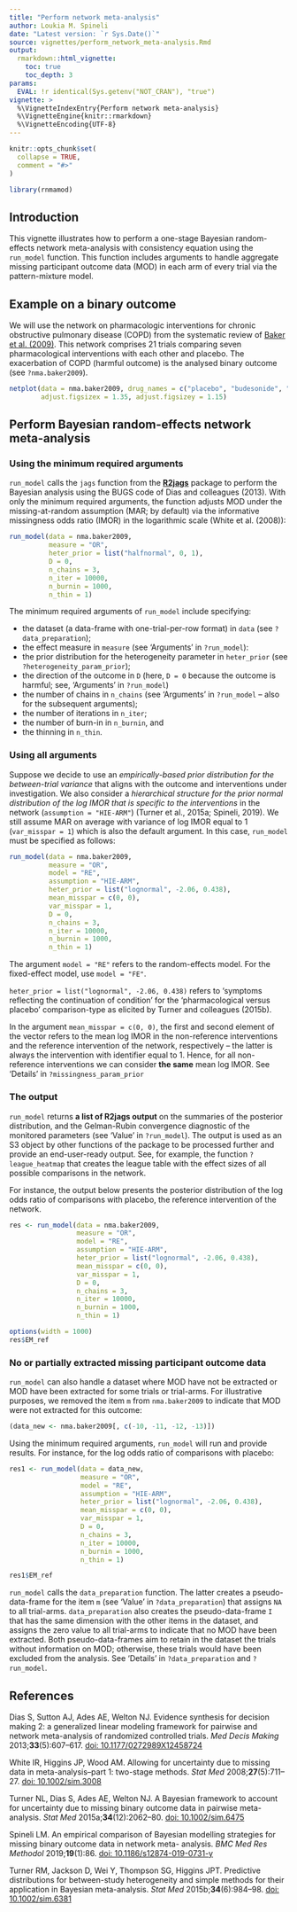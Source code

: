 ```yaml
---
title: "Perform network meta-analysis"
author: Loukia M. Spineli
date: "Latest version: `r Sys.Date()`"
source: vignettes/perform_network_meta-analysis.Rmd
output: 
  rmarkdown::html_vignette:
    toc: true
    toc_depth: 3
params:
  EVAL: !r identical(Sys.getenv("NOT_CRAN"), "true")
vignette: >
  %\VignetteIndexEntry{Perform network meta-analysis}
  %\VignetteEngine{knitr::rmarkdown}
  %\VignetteEncoding{UTF-8}
---
```


```r
knitr::opts_chunk$set(
  collapse = TRUE,
  comment = "#>"
)
```

```r
library(rnmamod)
```

## Introduction

This vignette illustrates how to perform a one-stage Bayesian random-effects 
network meta-analysis with consistency equation using the `run_model` function. 
This function includes arguments to handle aggregate missing participant outcome 
data (MOD) in each arm of every trial via the pattern-mixture model.
 
## Example on a binary outcome 

We will use the network on pharmacologic interventions for chronic obstructive 
pulmonary disease (COPD) from the systematic review of 
[Baker et al. (2009)](https://pubmed.ncbi.nlm.nih.gov/19637942/). This network 
comprises 21 trials comparing seven pharmacological interventions with each 
other and placebo. The exacerbation of COPD (harmful outcome) is the analysed 
binary outcome (see `?nma.baker2009`).

```r
netplot(data = nma.baker2009, drug_names = c("placebo", "budesonide", "budesonide plus \n formoterol", "fluticasone", "fluticasone plus \n salmeterol", "formoterol", "salmeterol", "tiotropium"),
        adjust.figsizex = 1.35, adjust.figsizey = 1.15)
```

## Perform Bayesian random-effects network meta-analysis

### Using the minimum required arguments

`run_model` calls the `jags` function from the 
[**R2jags**](https://CRAN.R-project.org/package=R2jags) package to perform the
Bayesian analysis using the BUGS code of Dias and colleagues (2013). With only 
the minimum required arguments, the function adjusts MOD under the
missing-at-random assumption (MAR; by default) via the informative missingness 
odds ratio (IMOR) in the logarithmic scale (White et al. (2008)):

```r
run_model(data = nma.baker2009,
          measure = "OR",
          heter_prior = list("halfnormal", 0, 1),
          D = 0,
          n_chains = 3,
          n_iter = 10000,
          n_burnin = 1000,
          n_thin = 1)
```

The minimum required arguments of `run_model` include specifying:

- the dataset (a data-frame with one-trial-per-row format) in `data` (see
`?data_preparation`);
- the effect measure in `measure` (see 'Arguments' in `?run_model`):
- the prior distribution for the heterogeneity parameter in `heter_prior` (see
`?heterogeneity_param_prior`);
- the direction of the outcome in `D` (here, `D = 0` because the outcome is 
harmful; see, 'Arguments' in `?run_model`)
- the number of chains in `n_chains` (see 'Arguments' in `?run_model` -- also 
for the subsequent arguments);
- the number of iterations in `n_iter`;
- the number of burn-in in `n_burnin`, and 
- the thinning in `n_thin`.

### Using all arguments

Suppose we decide to use an *empirically-based prior distribution for the 
between-trial variance* that aligns with the outcome and interventions under 
investigation. We also consider a *hierarchical structure for the prior 
normal distribution of the log IMOR that is specific to the interventions* in 
the network (`assumption = "HIE-ARM"`) (Turner et al., 2015a; Spineli, 2019). We 
still assume MAR on average with variance of log IMOR equal to 1 
(`var_misspar = 1`) which is also the default argument. In this case, 
`run_model` must be specified as follows:

```r
run_model(data = nma.baker2009,
          measure = "OR",
          model = "RE",
          assumption = "HIE-ARM",
          heter_prior = list("lognormal", -2.06, 0.438),
          mean_misspar = c(0, 0),
          var_misspar = 1,
          D = 0,
          n_chains = 3,
          n_iter = 10000,
          n_burnin = 1000,
          n_thin = 1)
```

The argument `model = "RE"` refers to the random-effects model. For the 
fixed-effect model, use `model = "FE"`.

`heter_prior = list("lognormal", -2.06, 0.438)` refers to ‘symptoms reflecting 
the continuation of condition’ for the ‘pharmacological versus placebo’ 
comparison-type as elicited by Turner and colleagues (2015b). 

In the argument `mean_misspar = c(0, 0)`, the first and second element of the
vector refers to the mean log IMOR in the non-reference interventions and the
reference intervention of the network, respectively -- the latter is always the 
intervention with identifier equal to 1. Hence, for all non-reference 
interventions we can consider **the same** mean log IMOR. See 'Details' in 
`?missingness_param_prior`

### The output 

`run_model` returns **a list of R2jags output** on the summaries of the 
posterior distribution, and the Gelman-Rubin convergence diagnostic of the 
monitored parameters (see 'Value' in `?run_model`). The output is used as an S3 
object by other functions of the package to be processed further and provide an 
end-user-ready output. See, for example, the function `?league_heatmap` that 
creates the league table with the effect sizes of all possible comparisons in 
the network.

For instance, the output below presents the posterior distribution of the log 
odds ratio of comparisons with placebo, the reference intervention of the 
network.

```r
res <- run_model(data = nma.baker2009,
                 measure = "OR",
                 model = "RE",
                 assumption = "HIE-ARM",
                 heter_prior = list("lognormal", -2.06, 0.438),
                 mean_misspar = c(0, 0),
                 var_misspar = 1,
                 D = 0,
                 n_chains = 3,
                 n_iter = 10000,
                 n_burnin = 1000,
                 n_thin = 1)
```

```r
options(width = 1000)
res$EM_ref
```

### No or partially extracted missing participant outcome data

`run_model` can also handle a dataset where MOD have not be extracted or MOD 
have been extracted for some trials or trial-arms. For illustrative purposes, we
removed the item `m` from `nma.baker2009` to indicate that MOD were not 
extracted for this outcome:

```r
(data_new <- nma.baker2009[, c(-10, -11, -12, -13)])
```

Using the minimum required arguments, `run_model` will run and provide results. 
For instance, for the log odds ratio of comparisons with placebo: 

```r
res1 <- run_model(data = data_new,
                  measure = "OR",
                  model = "RE",
                  assumption = "HIE-ARM",
                  heter_prior = list("lognormal", -2.06, 0.438),
                  mean_misspar = c(0, 0),
                  var_misspar = 1,
                  D = 0,
                  n_chains = 3,
                  n_iter = 10000,
                  n_burnin = 1000,
                  n_thin = 1)
```

```r
res1$EM_ref
```

`run_model` calls the `data_preparation` function. The latter creates a 
pseudo-data-frame for the item `m` (see 'Value' in `?data_preparation`) that 
assigns `NA` to all trial-arms. `data_preparation` also creates the 
pseudo-data-frame `I` that has the same dimension with the other items in the 
dataset, and assigns the zero value to all trial-arms to indicate that no MOD 
have been extracted. Both pseudo-data-frames aim to retain in the dataset the 
trials without information on MOD; otherwise, these trials would have been 
excluded from the analysis. See 'Details' in `?data_preparation` and 
`?run_model`.

## References

Dias S, Sutton AJ, Ades AE, Welton NJ. Evidence synthesis for decision making 2:
a generalized linear modeling framework for pairwise and network meta-analysis 
of randomized controlled trials. *Med Decis Making* 2013;**33**(5):607--617. 
[doi: 10.1177/0272989X12458724](https://pubmed.ncbi.nlm.nih.gov/23104435/)

White IR, Higgins JP, Wood AM. Allowing for uncertainty due to missing data in 
meta-analysis--part 1: two-stage methods. *Stat Med* 2008;**27**(5):711--27.
[doi: 10.1002/sim.3008](https://pubmed.ncbi.nlm.nih.gov/17703496/)

Turner NL, Dias S, Ades AE, Welton NJ. A Bayesian framework to account for 
uncertainty due to missing binary outcome data in pairwise meta-analysis. 
*Stat Med* 2015a;**34**(12):2062--80.
[doi: 10.1002/sim.6475](https://pubmed.ncbi.nlm.nih.gov/25809313/)

Spineli LM. An empirical comparison of Bayesian modelling strategies for missing
binary outcome data in network meta- analysis. *BMC Med Res Methodol* 
2019;**19**(1):86. 
[doi: 10.1186/s12874-019-0731-y](https://pubmed.ncbi.nlm.nih.gov/31018836/)

Turner RM, Jackson D, Wei Y, Thompson SG, Higgins JPT. Predictive distributions 
for between-study heterogeneity and simple methods for their application in 
Bayesian meta-analysis. *Stat Med* 2015b;**34**(6):984--98.
[doi: 10.1002/sim.6381](https://pubmed.ncbi.nlm.nih.gov/25475839/)
